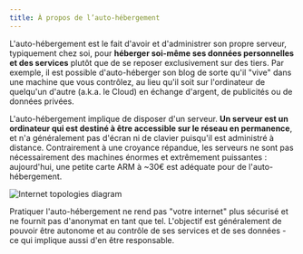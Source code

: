 ```yaml
---
title: À propos de l’auto-hébergement
---
```


L'auto-hébergement est le fait d'avoir et d'administrer son propre serveur, typiquement chez soi, pour **héberger soi-même ses données personnelles et des services** plutôt que de se reposer exclusivement sur des tiers. Par exemple, il est possible d'auto-héberger son blog de sorte qu'il "vive" dans une machine que vous contrôlez, au lieu qu'il soit sur l'ordinateur de quelqu'un d'autre (a.k.a. le Cloud) en échange d'argent, de publicités ou de données privées.

L'auto-hébergement implique de disposer d'un serveur. **Un serveur est un ordinateur qui est destiné à être accessible sur le réseau en permanence**, et n'a généralement pas d'écran ni de clavier puisqu'il est administré à distance. Contrairement à une croyance répandue, les serveurs ne sont pas nécessairement des machines énormes et extrêmement puissantes : aujourd'hui, une petite carte ARM à ~30€ est adéquate pour de l'auto-hébergement.

![Internet topologies diagram](/img/internet_topologies_fr.png)

Pratiquer l'auto-hébergement ne rend pas "votre internet" plus sécurisé et ne fournit pas d'anonymat en tant que tel. L'objectif est généralement de pouvoir être autonome et au contrôle de ses services et de ses données - ce qui implique aussi d'en être responsable.
